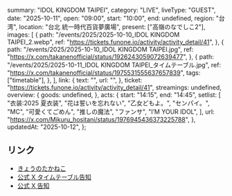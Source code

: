   summary: "IDOL KINGDOM TAIPEI",
  category: "LIVE",
  liveType: "GUEST",
  date: "2025-10-11",
  open: "09:00",
  start: "10:00",
  end: undefined,
  region: "台湾",
  location: "台北 統一時代百貨夢廣場",
  present: ["高嶺のなでしこ2"],
  images: [
    {
      path: "/events/2025/2025-10-10_IDOL KINGDOM TAIPEI_2.webp",
      ref: "https://tickets.funone.io/activity/activity_detail/41",
    },
    {
      path: "/events/2025/2025-10-10_IDOL KINGDOM TAIPEI.jpg",
      ref: "https://x.com/takanenofficial/status/1926243059072639477",
    },
    {
      path: "/events/2025/2025-10-11_IDOL KINGDOM TAIPEI_タイムテーブル.jpg",
      ref: "https://x.com/takanenofficial/status/1975531555637657839",
      tags: ["timetable"],
    },
  ],
  link: {
    text: "",
    url: "",
  },
  ticket: "https://tickets.funone.io/activity/activity_detail/41",
  streamings: undefined,
  overview: {
    goods: undefined,
  },
  acts: {
    start: "14:15",
    end: "14:45",
    setlist: [
      "衣装:2025 夏衣装",
      "花は誓いを忘れない",
      "乙女どもよ。",
      "センパイ。",
      "MC",
      "可愛くてごめん",
      "推しの魔法",
      "ファンサ",
      "I’M YOUR IDOL",
    ],
    url: "https://x.com/Mikuru_hositani/status/1976945436373225788",
  },
  updatedAt: "2025-10-12",
};

## リンク

- [きょうのたかねこ](https://x.com/takanenofficial/status/1976872007196352844)
- [公式 X タイムテーブル告知](https://x.com/takanenofficial/status/1975531555637657839)
- [公式 X 告知](https://x.com/takanenofficial/status/1926243059072639477)
